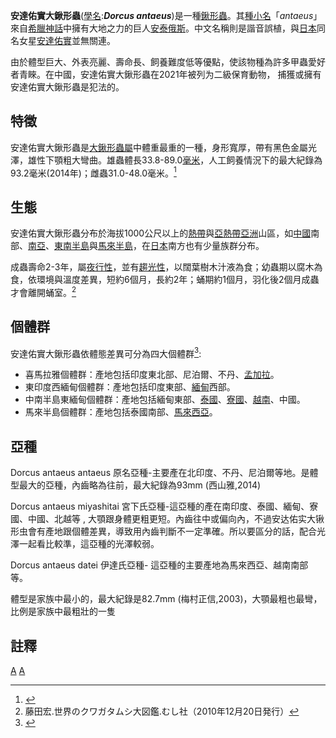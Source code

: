 {{Speciesbox
| taxon = Dorcus antaeus
| image = File:アンタエウス タイ産 87.1㎜ 野外ギネス.jpg  |thumb|right|280px|アンタエウス　タイ産　87.1㎜ 野外ギネス
| image_caption = 
| authority = Hope, 1842
}}

'''安達佑實大鍬形蟲'''([[學名|學名]]:'''''Dorcus antaeus''''')是一種[[鍬形蟲|鍬形蟲]]。其[[種小名|種小名]]「''antaeus''」來自[[希臘神話|希臘神話]]中擁有大地之力的巨人[[安泰俄斯|安泰俄斯]]。中文名稱則是諧音誤植，與[[日本|日本]]同名女星[[安達佑實|安達佑實]]並無關連。

由於體型巨大、外表亮麗、壽命長、飼養難度低等優點，使該物種為許多甲蟲愛好者青睞。在中國，安達佑實大鍬形蟲在2021年被列为二級保育動物， 捕獲或擁有安達佑實大鍬形蟲是犯法的。

==特徵==
安達佑實大鍬形蟲是[[大鍬形蟲屬|大鍬形蟲屬]]中體重最重的一種，身形寬厚，帶有黑色金屬光澤，雄性下顎粗大彎曲。雄蟲體長33.8-89.0[[毫米|毫米]]，人工飼養情況下的最大紀錄為93.2毫米(2014年)；雌蟲31.0-48.0毫米。<ref>{{Cite journal |journal = ビー・クワ | issue = 2006年夏号 (No. 20) | title = 世界のドルクス大特集 | publisher = むし社 }}</ref>

==生態==
安達佑實大鍬形蟲分布於海拔1000公尺以上的[[熱帶|熱帶]]與[[亞熱帶|亞熱帶]][[亞洲|亞洲]]山區，如[[中國|中國]]南部、[[南亞|南亞]]、[[東南半島|東南半島]]與[[馬來半島|馬來半島]]，在[[日本|日本]]南方也有少量族群分布。

成蟲壽命2-3年，屬[[夜行性|夜行性]]，並有[[趨光性|趨光性]]，以闊葉樹木汁液為食；幼蟲期以腐木為食，依環境與溫度差異，短約6個月，長約2年；蛹期約1個月，羽化後2個月成蟲才會離開蛹室。<ref>藤田宏.世界のクワガタムシ大図鑑.むし社（2010年12月20日発行）</ref>

==個體群==
安達佑實大鍬形蟲依體態差異可分為四大個體群<ref>{{Cite journal |url = http://homepage2.nifty.com/mushi-sha/BE001.html | journal = ビー・クワ | issue = 2005年秋号 (No. 16) | title = 世界のオオクワガタ大特集 | publisher = むし社 }}</ref>:
* 喜馬拉雅個體群：產地包括印度東北部、尼泊爾、不丹、[[孟加拉|孟加拉]]。
* 東印度西緬甸個體群：產地包括印度東部、[[緬甸|緬甸]]西部。
* 中南半島東緬甸個體群：產地包括緬甸東部、[[泰國|泰國]]、[[寮國|寮國]]、[[越南|越南]]、中國。
* 馬來半島個體群：產地包括泰國南部、[[馬來西亞|馬來西亞]]。

==亞種==
Dorcus antaeus antaeus 原名亞種-主要產在北印度、不丹、尼泊爾等地。是體型最大的亞種，內齒略為往前，最大紀錄為93mm (西山雅,2014)

Dorcus antaeus miyashitai 宮下氏亞種-這亞種的產在南印度、泰國、緬甸、寮國、中國、北越等 , 大顎跟身體更粗更短。內齒往中或偏向內，不過安达佑实大锹形虫會有產地跟個體差異，導致用內齒判斷不一定準確。所以要區分的話，配合光澤一起看比較準，這亞種的光澤較弱。

Dorcus antaeus datei 伊達氏亞種- 這亞種的主要產地為馬來西亞、越南南部等。

體型是家族中最小的，最大紀錄是82.7mm (梅村正信,2003)，大顎最粗也最彎，比例是家族中最粗壯的一隻

==註釋==
{{reflist}}
{{taxonbar}}
[[Category:_1842年描述的昆虫|A]]
[[Category:大鍬形蟲屬|A]]